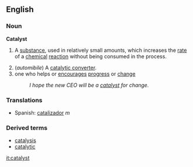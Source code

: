 ==English==
===Noun===
'''Catalyst'''
#{{chemistry}} A [[substance]], used in relatively small amounts, which increases the [[rate]] of a [[chemical]] [[reaction]] without being consumed in the process.
#(''automibile'') A [[catalytic converter]].
#one who helps or [[encourage]]s [[progress]] or [[change]]
#:''I hope the new CEO will be a [[catalyst]] for change.''

===Translations===
*Spanish: [[catalizador]] ''m''

===Derived terms===
*[[catalysis]]
*[[catalytic]]

[[it:catalyst]]